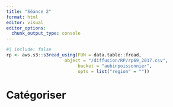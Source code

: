 ```yaml
---
title: "Séance 2"
format: html
editor: visual
editor_options: 
  chunk_output_type: console
---
```


```r
#| include: false
rp <- aws.s3::s3read_using(FUN = data.table::fread,
                      object = "/diffusion/RP/rp69_2017.csv",
                           bucket = "aubinpoissonnier",
                           opts = list("region" = ""))
```

# Catégoriser
